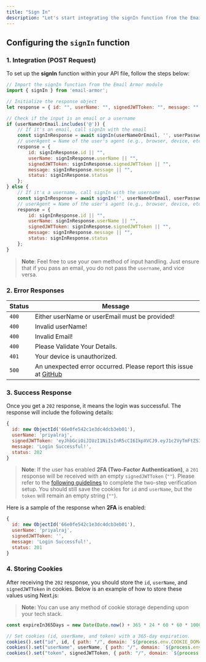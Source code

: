 ```yaml
---
title: "Sign In"
description: "Let's start integrating the signIn function from the Email Armor module into your project for secure user authentication."
---
```


## Configuring the `signIn` function

### 1. Integration (POST Request)

To set up the **signIn** function within your API file, follow the steps below:

```js
// Import the signIn function from the Email Armor module
import { signIn } from 'email-armor';

// Initialize the response object
let response = { id: "", userName: "", signedJWTToken: "", message: "", status: 0 };

// Check if the input is an email or a username
if (userNameOrEmail.includes('@')) {
    // If it's an email, call signIn with the email
    const signInResponse = await signIn(userNameOrEmail, '', userPassword, userAgent, userIP);
    // userAgent = Name of the user's agent (e.g., browser, device, etc.)
    response = {
        id: signInResponse.id || "",
        userName: signInResponse.userName || "",
        signedJWTToken: signInResponse.signedJWTToken || "",
        message: signInResponse.message || "",
        status: signInResponse.status
    };
} else {
    // If it's a username, call signIn with the username
    const signInResponse = await signIn('', userNameOrEmail, userPassword, userAgent, userIP);
    // userAgent = Name of the user's agent (e.g., browser, device, etc.)
    response = {
        id: signInResponse.id || "",
        userName: signInResponse.userName || "",
        signedJWTToken: signInResponse.signedJWTToken || "",
        message: signInResponse.message || "",
        status: signInResponse.status
    };
}
```

> **Note**: Feel free to use your own method of input handling. Just ensure that if you pass an email, you do not pass the `username`, and vice versa.

### 2. Error Responses

| Status | Message                                                                                                       |
|--------|---------------------------------------------------------------------------------------------------------------|
| `400`  | Either userName or userEmail must be provided!                                                                |
| `400`  | Invalid userName!                                                                                             |
| `400`  | Invalid Email!                                                                                                |
| `400`  | Please Validate Your Details.                                                                                 |
| `401`  | Your device is unauthorized.                                                                                  |
| `500`  | An unexpected error occurred. Please report this issue at [GitHub](https://github.com/Capta1nRaj/email-armor) |


### 3. Success Response

Once you get a `202` response, it means the login was successful. The response will include the following details:

```js
{
  id: new ObjectId('66e0fe542c1e3dc4dcb3eb01'),
  userName: 'priyalraj',
  signedJWTToken: 'eyJhbGciOiJIUzI1NiIsInR5cCI6IkpXVCJ9.eyJ1c2VyTmFtZSI6InByaXlhbHJhajk5IiwidXNlckFnZW50IjoiJDJiJDEwJExSbVFpMm11Y1RUcjlGYy9YNUpRU09sYWFNWC91eXRucEtmR2Nid0FiOFFZR3hGd3hFZEFLIiwiaWF0IjoxNzI2MDIxMjA0LCJleHAiOjE3NTc1NTcyMDR9.w-trwD9Sim4Wuqad9S8ufwGFR46fmhrlcH8gRo6tn-E',
  message: 'Login Successful!',
  status: 202
}
```

> **Note**: If the user has enabled **2FA (Two-Factor Authentication)**, a `201` response will be received with an empty `signedJWTToken` (`""`). Please refer to the [following guidelines](/docs/user-management/two-step-verification) to complete the two-step verification setup. You should still save the cookies for `id` and `userName`, but the `token` will remain an empty string (`""`).

Here is a sample of the response when **2FA** is enabled:

```js
{
  id: new ObjectId('66e0fe542c1e3dc4dcb3eb01'),
  userName: 'priyalraj',
  signedJWTToken: '',
  message: 'Login Successful!',
  status: 201
}
```

### 4. Storing Cookies

After receiving the `202` response, you should store the `id`, `userName`, and `signedJWTToken` in cookies. Below is an example of how to store these values using Next.js:

> **Note:** You can use any method of cookie storage depending upon your tech stack.

```js
const expireIn365Days = new Date(Date.now() + 365 * 24 * 60 * 60 * 1000);

// Set cookies (id, userName, and token) with a 365-day expiration.
cookies().set("id", id, { path: "/", domain: `${process.env.COOKIE_DOMAIN || "localhost"}`, expires: expireIn365Days });
cookies().set("userName", userName, { path: "/", domain: `${process.env.COOKIE_DOMAIN || "localhost"}`, expires: expireIn365Days });
cookies().set("token", signedJWTToken, { path: "/", domain: `${process.env.COOKIE_DOMAIN || "localhost"}`, expires: expireIn365Days });
```